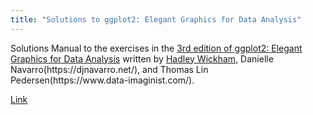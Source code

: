 ```yaml
---
title: "Solutions to ggplot2: Elegant Graphics for Data Analysis"
---
```


Solutions Manual to the exercises in the [3rd edition of ggplot2: Elegant Graphics for Data Analysis](https://ggplot2-book.org/index.html) written by [Hadley Wickham](https://hadley.nz/), Danielle Navarro(https://djnavarro.net/), and Thomas Lin Pedersen(https://www.data-imaginist.com/).

[Link](https://ggplot2-book-solutions-3ed.netlify.app/)
